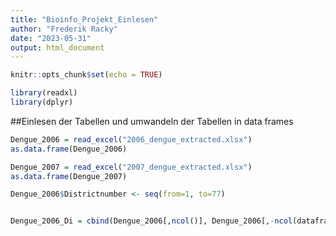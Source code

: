 ```yaml
---
title: "Bioinfo_Projekt_Einlesen"
author: "Frederik Racky"
date: "2023-05-31"
output: html_document
---
```


```r
knitr::opts_chunk$set(echo = TRUE)
```

```r
library(readxl)
library(dplyr)
```
##Einlesen der Tabellen und umwandeln der Tabellen in data frames
```r
Dengue_2006 = read_excel("2006_dengue_extracted.xlsx")
as.data.frame(Dengue_2006)

Dengue_2007 = read_excel("2007_dengue_extracted.xlsx")
as.data.frame(Dengue_2007)

```

```r
Dengue_2006$Districtnumber <- seq(from=1, to=77)


Dengue_2006_Di = cbind(Dengue_2006[,ncol()], Dengue_2006[,-ncol(dataframe)])

```
